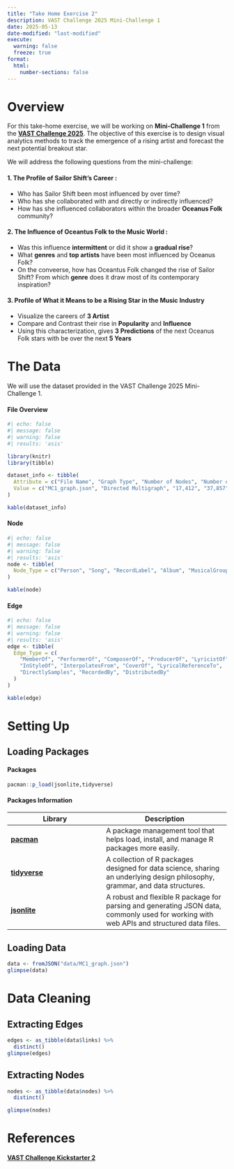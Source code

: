 ```yaml
---
title: "Take Home Exercise 2"
description: VAST Challenge 2025 Mini-Challenge 1
date: 2025-05-13
date-modified: "last-modified"
execute:
  warning: false
  freeze: true
format: 
  html:
    number-sections: false
---
```


# Overview

For this take-home exercise, we will be working on **Mini-Challenge 1** from the [**VAST Challenge 2025**](https://vast-challenge.github.io/2025/index.html). The objective of this exercise is to design visual analytics methods to track the emergence of a rising artist and forecast the next potential breakout star.

We will address the following questions from the mini-challenge:

#### 1. The Profile of Sailor Shift's Career :

-   Who has Sailor Shift been most influenced by over time?
-   Who has she collaborated with and directly or indirectly influenced?
-   How has she influenced collaborators within the broader **Oceanus Folk** community?

#### 2. The Influence of Oceantus Folk to the Music World :

-   Was this influence **intermittent** or did it show a **gradual rise**?
-   What **genres** and **top artists** have been most influenced by Oceanus Folk?
-   On the conveerse, how has Oceantus Folk changed the rise of Sailor Shift? From which **genre** does it draw most of its contemporary inspiration?

#### 3. Profile of What it Means to be a Rising Star in the Music Industry

-   Visualize the careers of **3 Artist**
-   Compare and Contrast their rise in **Popularity** and **Influence**
-   Using this characterization, gives **3 Predictions** of the next Oceanus Folk stars with be over the next **5 Years**

# The Data 

We will use the dataset provided in the VAST Challenge 2025 Mini-Challenge 1.

::: {.panel-tabset .nav-pills}
#### File Overview

```r
#| echo: false
#| message: false
#| warning: false
#| results: 'asis'

library(knitr)
library(tibble)

dataset_info <- tibble(
  Attribute = c("File Name", "Graph Type", "Number of Nodes", "Number of Edges", "Connected Components"),
  Value = c("MC1_graph.json", "Directed Multigraph", "17,412", "37,857", "18")
)

kable(dataset_info)
```

#### Node

```r
#| echo: false
#| message: false
#| warning: false
#| results: 'asis'
node <- tibble(
  Node_Type = c("Person", "Song", "RecordLabel", "Album", "MusicalGroup")
)

kable(node)
```

#### Edge

```r
#| echo: false
#| message: false
#| warning: false
#| results: 'asis'
edge <- tibble(
  Edge_Type = c(
    "MemberOf", "PerformerOf", "ComposerOf", "ProducerOf", "LyricistOf",
    "InStyleOf", "InterpolatesFrom", "CoverOf", "LyricalReferenceTo",
    "DirectlySamples", "RecordedBy", "DistributedBy"
  )
)

kable(edge)
```
:::

# Setting Up 

## Loading Packages
::: {.panel-tabset .nav-pills}
#### Packages

```r
pacman::p_load(jsonlite,tidyverse)
```

#### Packages Information
| **Library** | **Description** |
|-------------------------------|-----------------------------------------|
| [**pacman**](https://cran.r-project.org/package=pacman) | A package management tool that helps load, install, and manage R packages more easily. |
| [**tidyverse**](https://www.tidyverse.org/) | A collection of R packages designed for data science, sharing an underlying design philosophy, grammar, and data structures. |
| [**jsonlite**](https://cran.r-project.org/package=jsonlite) | A robust and flexible R package for parsing and generating JSON data, commonly used for working with web APIs and structured data files. |

:::

::: {.scroll-output}
## Loading Data 
```r
data <- fromJSON("data/MC1_graph.json")
glimpse(data)
```
:::

# Data Cleaning

## Extracting Edges

```r
edges <- as_tibble(data$links) %>% 
  distinct() 
glimpse(edges)
```
## Extracting Nodes
```r
nodes <- as_tibble(data$nodes) %>%
  distinct()

glimpse(nodes)
```


# References 

[**VAST Challenge Kickstarter 2**](https://isss608-ay2023-24apr.netlify.app/vast/kickstarter2)


